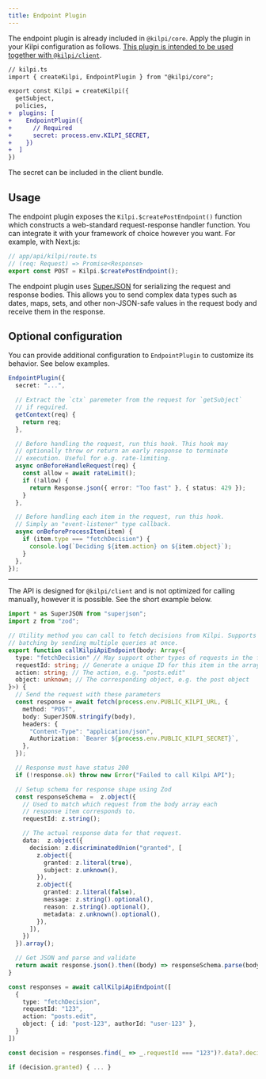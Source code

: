```yaml
---
title: Endpoint Plugin
---
```


The endpoint plugin is already included in `@kilpi/core`. Apply the plugin in your Kilpi configuration as follows. [This plugin is intended to be used together with `@kilpi/client`](/docs/concepts/usage-on-client).

```diff lang="ts"
// kilpi.ts
import { createKilpi, EndpointPlugin } from "@kilpi/core";

export const Kilpi = createKilpi({
  getSubject,
  policies,
+  plugins: [
+    EndpointPlugin({
+      // Required
+      secret: process.env.KILPI_SECRET,
+    })
+  ]
})
```

<Aside type="tip">

The secret can be included in the client bundle.

</Aside>

## Usage

The endpoint plugin exposes the `Kilpi.$createPostEndpoint()` function which constructs a web-standard request-response handler function. You can integrate it with your framework of choice however you want. For example, with Next.js:

```ts
// app/api/kilpi/route.ts
// (req: Request) => Promise<Response>
export const POST = Kilpi.$createPostEndpoint();
```

<Aside>

The endpoint plugin uses [SuperJSON](https://www.npmjs.com/package/superjson) for serializing the request and response bodies. This allows you to send complex data types such as dates, maps, sets, and other non-JSON-safe values in the request body and receive them in the response.

</Aside>

## Optional configuration

You can provide additional configuration to `EndpointPlugin` to customize its behavior. See below examples.

```ts
EndpointPlugin({
  secret: "...",

  // Extract the `ctx` paremeter from the request for `getSubject`
  // if required.
  getContext(req) {
    return req;
  },

  // Before handling the request, run this hook. This hook may
  // optionally throw or return an early response to terminate
  // execution. Useful for e.g. rate-limiting.
  async onBeforeHandleRequest(req) {
    const allow = await rateLimit();
    if (!allow) {
      return Response.json({ error: "Too fast" }, { status: 429 });
    }
  },

  // Before handling each item in the request, run this hook.
  // Simply an "event-listener" type callback.
  async onBeforeProcessItem(item) {
    if (item.type === "fetchDecision") {
      console.log(`Deciding ${item.action} on ${item.object}`);
    }
  },
});
```

---

<Collapsible title="API reference (advanced)">

The API is designed for `@kilpi/client` and is not optimized for calling manually, however it is possible. See the short example below.

```ts
import * as SuperJSON from "superjson";
import z from "zod";

// Utility method you can call to fetch decisions from Kilpi. Supports
// batching by sending multiple queries at once.
export function callKilpiApiEndpoint(body: Array<{
  type: "fetchDecision" // May support other types of requests in the future, e.g. fetchSUbject
  requestId: string; // Generate a unique ID for this item in the array to find the corresponding response
  action: string; // The action, e.g. "posts.edit"
  object: unknown; // The corresponding object, e.g. the post object
}>) {
  // Send the request with these parameters
  const response = await fetch(process.env.PUBLIC_KILPI_URL, {
    method: "POST",
    body: SuperJSON.stringify(body),
    headers: {
      "Content-Type": "application/json",
      Authorization: `Bearer ${process.env.PUBLIC_KILPI_SECRET}`,
    },
  });

  // Response must have status 200
  if (!response.ok) throw new Error("Failed to call Kilpi API");

  // Setup schema for response shape using Zod
  const responseSchema =  z.object({
    // Used to match which request from the body array each
    // response item corresponds to.
    requestId: z.string();

    // The actual response data for that request.
    data:  z.object({
      decision: z.discriminatedUnion("granted", [
        z.object({
          granted: z.literal(true),
          subject: z.unknown(),
        }),
        z.object({
          granted: z.literal(false),
          message: z.string().optional(),
          reason: z.string().optional(),
          metadata: z.unknown().optional(),
        }),
      ]),
    })
  }).array();

  // Get JSON and parse and validate
  return await response.json().then((body) => responseSchema.parse(body));
}

const responses = await callKilpiApiEndpoint([
  {
    type: "fetchDecision",
    requestId: "123",
    action: "posts.edit",
    object: { id: "post-123", authorId: "user-123" },
  }
])

const decision = responses.find(_ => _.requestId === "123")?.data?.decision;

if (decision.granted) { ... }
```

</Collapsible>
